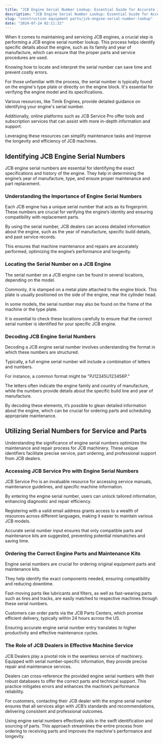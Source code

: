 ```yaml
---
title: "JCB Engine Serial Number Lookup: Essential Guide for Accurate Identification"
description: "JCB Engine Serial Number Lookup: Essential Guide for Accurate Identification"
slug: "construction equipment parts/jcb-engine-serial-number-lookup"
date: "2024-07-24 02:11:32"
---
```


When it comes to maintaining and servicing JCB engines, a crucial step is performing a JCB engine serial number lookup. This process helps identify specific details about the engine, such as its family and year of manufacture, which can ensure that the proper parts and service procedures are used. 


Knowing how to locate and interpret the serial number can save time and prevent costly errors.





For those unfamiliar with the process, the serial number is typically found on the engine's type plate or directly on the engine block. It's essential for verifying the engine model and its specifications. 


Various resources, like Timik Engines, provide detailed guidance on identifying your engine's serial number.


Additionally, online platforms such as JCB Service Pro offer tools and subscription services that can assist with more in-depth information and support. 


Leveraging these resources can simplify maintenance tasks and improve the longevity and efficiency of JCB machines.



## Identifying JCB Engine Serial Numbers



JCB engine serial numbers are essential for identifying the exact specifications and history of the engine. They help in determining the engine’s year of manufacture, type, and ensure proper maintenance and part replacement.


### Understanding the Importance of Engine Serial Numbers


Each JCB engine has a unique serial number that acts as its fingerprint. These numbers are crucial for verifying the engine’s identity and ensuring compatibility with replacement parts. 


By using the serial number, JCB dealers can access detailed information about the engine, such as the year of manufacture, specific build details, and past service records. 


This ensures that machine maintenance and repairs are accurately performed, optimizing the engine’s performance and longevity.


### Locating the Serial Number on a JCB Engine


The serial number on a JCB engine can be found in several locations, depending on the model. 


Commonly, it is stamped on a metal plate attached to the engine block. This plate is usually positioned on the side of the engine, near the cylinder head. 


In some models, the serial number may also be found on the frame of the machine or the type plate. 


It is essential to check these locations carefully to ensure that the correct serial number is identified for your specific JCB engine.


### Decoding JCB Engine Serial Numbers


Decoding a JCB engine serial number involves understanding the format in which these numbers are structured. 


Typically, a full engine serial number will include a combination of letters and numbers. 


For instance, a common format might be "PJ12345U123456P." 


The letters often indicate the engine family and country of manufacture, while the numbers provide details about the specific build line and year of manufacture. 


By decoding these elements, it’s possible to glean detailed information about the engine, which can be crucial for ordering parts and scheduling appropriate maintenance.



## Utilizing Serial Numbers for Service and Parts



Understanding the significance of engine serial numbers optimizes the maintenance and repair process for JCB machinery. These unique identifiers facilitate precise service, part ordering, and professional support from JCB dealers.


### Accessing JCB Service Pro with Engine Serial Numbers


JCB Service Pro is an invaluable resource for accessing service manuals, maintenance guidelines, and specific machine information. 


By entering the engine serial number, users can unlock tailored information, enhancing diagnostic and repair efficiency. 


Registering with a valid email address grants access to a wealth of resources across different languages, making it easier to maintain various JCB models. 


Accurate serial number input ensures that only compatible parts and maintenance kits are suggested, preventing potential mismatches and saving time.


### Ordering the Correct Engine Parts and Maintenance Kits


Engine serial numbers are crucial for ordering original equipment parts and maintenance kits. 


They help identify the exact components needed, ensuring compatibility and reducing downtime. 


Fast-moving parts like lubricants and filters, as well as fast-wearing parts such as tires and tracks, are easily matched to respective machines through these serial numbers. 


Customers can order parts via the JCB Parts Centers, which promise efficient delivery, typically within 24 hours across the US. 


Ensuring accurate engine serial number entry translates to higher productivity and effective maintenance cycles.


### The Role of JCB Dealers in Effective Machine Service


JCB Dealers play a pivotal role in the seamless service of machinery. Equipped with serial number-specific information, they provide precise repair and maintenance services.


Dealers can cross-reference the provided engine serial numbers with their robust databases to offer the correct parts and technical support. This practice mitigates errors and enhances the machine’s performance reliability. 


For customers, contacting their JCB dealer with the engine serial number ensures that all services align with JCB’s standards and recommendations, delivering consistent and professional outcomes.


Using engine serial numbers effectively aids in the swift identification and sourcing of parts. This approach streamlines the entire process from ordering to receiving parts and improves the machine's performance and longevity.
